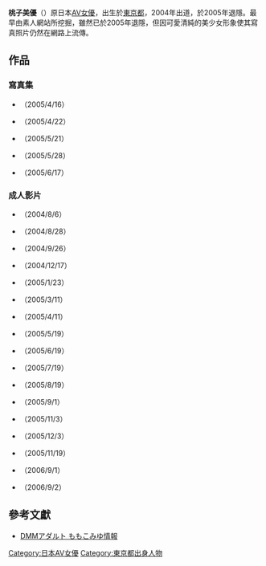 {{AV女優
|名前=ももこみゆ
|ふりがな=
|画像ファイル=
|画像コメント=
|別名=
|愛称=
|生年=1985
|生月=12
|生日=25
|没年=
|没月=
|没日=
|出身地={{JPN}} [[东京都|东京都]]
|血液型=
|時点=
|身長=161
|体重=
|バスト=83
|ウエスト=60
|ヒップ=85
|カップ=C
|身体備考=
|ジャンル=
|モデル内容=
|AV出演期間=2004年 - 2005年
|活動備考=
|他の活動=
|その他=
}}
{{japanese|japanese=ももこみゆ|romaji=Miyu Momoko}}

'''桃子美優'''（{{bd|1985年|12月25日|catIdx=Miyu Momoko}}）原日本[[AV女優|AV女優]]，出生於[[東京|東京都]]，2004年出道，於2005年退隱。最早由素人網站所挖掘，雖然已於2005年退隱，但因可愛清純的美少女形象使其寫真照片仍然在網路上流傳。

==作品==
===寫真集===
*{{lang|ja|ももこみゆデジタル写真集Vol.1}}（2005/4/16）
*{{lang|ja|ももこみゆデジタル写真集Vol.2}}（2005/4/22）
*{{lang|ja|ももこみゆデジタル写真集Vol.3}}（2005/5/21）
*{{lang|ja|ももこみゆデジタル写真集Vol.4}}（2005/5/28）
*{{lang|ja|ももこみゆデジタル写真集Vol.5}}（2005/6/17）

===成人影片===
*{{lang|ja|18歳の秘密 ももこみゆ}}（2004/8/6）
*{{lang|ja|コスプレ召使い ももこみゆ}}（2004/8/28）
*{{lang|ja|ももこみゆのねぇ、Hしよっ◆}}（2004/9/26）
*{{lang|ja|顔面シャワーエレクト10+4 Part27}}（2004/12/17）
*{{lang|ja|みゆはエンジェル ももこみゆ}}（2005/1/23）
*{{lang|ja|セル初×ギリモザ ももこみゆ モウ一度コノ娘ニ恋シヨウ}}（2005/3/11）
*{{lang|ja|ギリギリモザイク 6つのコスチュームでパコパコ！ ももこみゆ}}（2005/4/11）
*{{lang|ja|ギリギリモザイク ももこみゆ ギリギリモザイク}}（2005/5/19）
*{{lang|ja|ギリギリモザイク 萌え美少女の淫語あそび}}（2005/6/19）
*{{lang|ja|ギリギリモザイク 学校でセックスしよっ ももこみゆ}}（2005/7/19）
*{{lang|ja|ギリギリモザイク ももこみゆ お願いみゆのHなおねだり}}（2005/8/19）
*{{lang|ja|デジタルモザイク Vol.084 ももこみゆ}}（2005/9/1）
*{{lang|ja|ももコス@ ももこみゆ}}（2005/11/3）
*{{lang|ja|拘束[M]名器 ももこみゆ}}（2005/12/3）
*{{lang|ja|S級女優のじっくり極上セックス}}（2005/11/19）
*{{lang|ja|ハイパーデジタルモザイク あの娘のセックスをもう1度スペシャル 2}}（2006/9/1）
*{{lang|ja|コスプレ召使い THE BEST}}（2006/9/2）

==參考文獻==
* [http://actress.dmm.co.jp/-/detail/=/actress_id=10468 DMMアダルト ももこみゆ情報] {{Wayback|url=http://actress.dmm.co.jp/-/detail/=/actress_id=10468 |date=20070818195414 }}

{{DEFAULTSORT:Miyu Momoko}}
[[Category:日本AV女優|Category:日本AV女優]]
[[Category:東京都出身人物|Category:東京都出身人物]]
